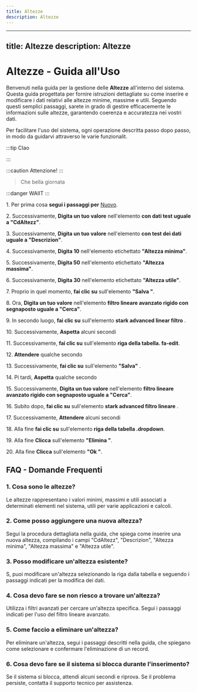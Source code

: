 ```yaml
---
title: Altezze
description: Altezze
---
```

---
title: Altezze
description: Altezze
---

# Altezze - Guida all'Uso

Benvenuti nella guida per la gestione delle **Altezze** all'interno del sistema. Questa guida  progettata per fornire istruzioni dettagliate su come inserire e modificare i dati relativi alle altezze minime, massime e utili. Seguendo questi semplici passaggi, sarete in grado di gestire efficacemente le informazioni sulle altezze, garantendo coerenza e accuratezza nei vostri dati.

Per facilitare l'uso del sistema, ogni operazione  descritta passo dopo passo, in modo da guidarvi attraverso le varie funzionalit.





:::tip
CIao


:::





:::caution
Attenzione!
:::



> Che bella giornata

:::danger
WAIIT
:::





1\. Per prima cosa **segui i passaggi per** [Nuovo](/docs/Z_Operazioni%20base/Nuovo).

2\. Successivamente, **Digita un tuo valore** nell'elemento **con dati test uguale a "CdAltezz"**.

3\. Successivamente, **Digita un tuo valore** nell'elemento **con test dei dati uguale a "Descrizion"**.

4\. Successivamente, **Digita 10** nell'elemento etichettato **"Altezza minima"**.

5\. Successivamente, **Digita 50** nell'elemento etichettato **"Altezza massima"**.

6\. Successivamente, **Digita 30** nell'elemento etichettato **"Altezza utile"**.

7\. Proprio in quel momento, **fai clic su** sull'elemento **"Salva "**.

8\. Ora, **Digita un tuo valore** nell'elemento **filtro lineare avanzato rigido con segnaposto uguale a "Cerca"**.

9\. In secondo luogo, **fai clic su** sull'elemento **stark advanced linear filtro** .

10\. Successivamente, **Aspetta** alcuni secondi

11\. Successivamente, **fai clic su** sull'elemento **riga della tabella. fa-edit**.

12\. **Attendere** qualche secondo

13\. Successivamente, **fai clic su** sull'elemento **"Salva"** .

14\. Pi tardi, **Aspetta** qualche secondo

15\. Successivamente, **Digita un tuo valore** nell'elemento **filtro lineare avanzato rigido con segnaposto uguale a "Cerca"**.

16\. Subito dopo, **fai clic su** sull'elemento **stark advanced filtro lineare** .

17\. Successivamente, **Attendere** alcuni secondi

18\. Alla fine **fai clic su** sull'elemento **riga della tabella .dropdown**.

19\. Alla fine **Clicca** sull'elemento **"Elimina "**.

20\. Alla fine **Clicca** sull'elemento **"Ok "**.



## FAQ - Domande Frequenti

### 1. **Cosa sono le altezze?**

Le altezze rappresentano i valori minimi, massimi e utili associati a determinati elementi nel sistema, utili per varie applicazioni e calcoli.

### 2. **Come posso aggiungere una nuova altezza?**

Segui la procedura dettagliata nella guida, che spiega come inserire una nuova altezza, compilando i campi "CdAltezz", "Descrizion", "Altezza minima", "Altezza massima" e "Altezza utile".

### 3. **Posso modificare un'altezza esistente?**

S, puoi modificare un'altezza selezionando la riga dalla tabella e seguendo i passaggi indicati per la modifica dei dati.

### 4. **Cosa devo fare se non riesco a trovare un'altezza?**

Utilizza i filtri avanzati per cercare un'altezza specifica. Segui i passaggi indicati per l'uso del filtro lineare avanzato.

### 5. **Come faccio a eliminare un'altezza?**

Per eliminare un'altezza, segui i passaggi descritti nella guida, che spiegano come selezionare e confermare l'eliminazione di un record.

### 6. **Cosa devo fare se il sistema si blocca durante l'inserimento?**

Se il sistema si blocca, attendi alcuni secondi e riprova. Se il problema persiste, contatta il supporto tecnico per assistenza.